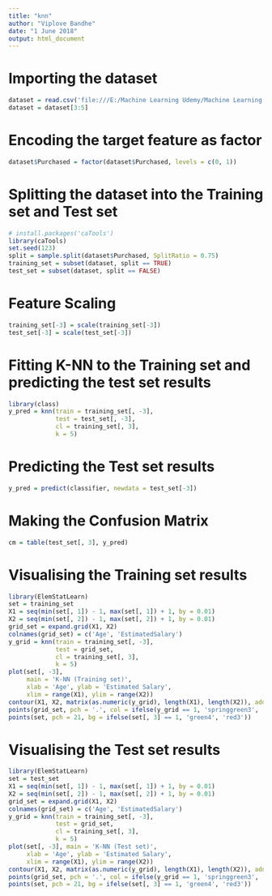 ---
title: "knn"
author: "Viplove Bandhe"
date: "1 June 2018"
output: html_document
---

# Importing the dataset
```{r}
dataset = read.csv('file:///E:/Machine Learning Udemy/Machine Learning A-Z/Part 3 - Classification/Section 15 - K-Nearest Neighbors (K-NN)/Social_Network_Ads.csv')
dataset = dataset[3:5]
```

# Encoding the target feature as factor
```{r}
dataset$Purchased = factor(dataset$Purchased, levels = c(0, 1))
```

# Splitting the dataset into the Training set and Test set
```{r}
# install.packages('caTools')
library(caTools)
set.seed(123)
split = sample.split(dataset$Purchased, SplitRatio = 0.75)
training_set = subset(dataset, split == TRUE)
test_set = subset(dataset, split == FALSE)
```

# Feature Scaling
```{r}
training_set[-3] = scale(training_set[-3])
test_set[-3] = scale(test_set[-3])
```

# Fitting K-NN to the Training set and predicting the test set results
```{r}
library(class)
y_pred = knn(train = training_set[, -3],
             test = test_set[, -3],
             cl = training_set[, 3],
             k = 5)
```

# Predicting the Test set results
```{r}
y_pred = predict(classifier, newdata = test_set[-3])
```

# Making the Confusion Matrix
```{r}
cm = table(test_set[, 3], y_pred)
```

# Visualising the Training set results
```{r}
library(ElemStatLearn)
set = training_set
X1 = seq(min(set[, 1]) - 1, max(set[, 1]) + 1, by = 0.01)
X2 = seq(min(set[, 2]) - 1, max(set[, 2]) + 1, by = 0.01)
grid_set = expand.grid(X1, X2)
colnames(grid_set) = c('Age', 'EstimatedSalary')
y_grid = knn(train = training_set[, -3],
             test = grid_set,
             cl = training_set[, 3],
             k = 5)
plot(set[, -3],
     main = 'K-NN (Training set)',
     xlab = 'Age', ylab = 'Estimated Salary',
     xlim = range(X1), ylim = range(X2))
contour(X1, X2, matrix(as.numeric(y_grid), length(X1), length(X2)), add = TRUE)
points(grid_set, pch = '.', col = ifelse(y_grid == 1, 'springgreen3', 'tomato'))
points(set, pch = 21, bg = ifelse(set[, 3] == 1, 'green4', 'red3'))
```

# Visualising the Test set results
```{r}
library(ElemStatLearn)
set = test_set
X1 = seq(min(set[, 1]) - 1, max(set[, 1]) + 1, by = 0.01)
X2 = seq(min(set[, 2]) - 1, max(set[, 2]) + 1, by = 0.01)
grid_set = expand.grid(X1, X2)
colnames(grid_set) = c('Age', 'EstimatedSalary')
y_grid = knn(train = training_set[, -3],
             test = grid_set,
             cl = training_set[, 3],
             k = 5)
plot(set[, -3], main = 'K-NN (Test set)',
     xlab = 'Age', ylab = 'Estimated Salary',
     xlim = range(X1), ylim = range(X2))
contour(X1, X2, matrix(as.numeric(y_grid), length(X1), length(X2)), add = TRUE)
points(grid_set, pch = '.', col = ifelse(y_grid == 1, 'springgreen3', 'tomato'))
points(set, pch = 21, bg = ifelse(set[, 3] == 1, 'green4', 'red3'))
```

